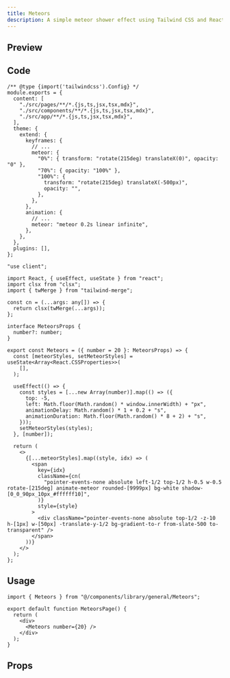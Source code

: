 ```yaml
---
title: Meteors
description: A simple meteor shower effect using Tailwind CSS and React.
---
```



## Preview

<PreviewContainer>
  <div className="translate-y-[-10rem] w-full h-full flex items-start justify-start translate-x-[-20rem]">
    <Meteors />
  </div>
</PreviewContainer>

## Code

```tsx title="tailwind.config.js"
/** @type {import('tailwindcss').Config} */
module.exports = {
  content: [
    "./src/pages/**/*.{js,ts,jsx,tsx,mdx}",
    "./src/components/**/*.{js,ts,jsx,tsx,mdx}",
    "./src/app/**/*.{js,ts,jsx,tsx,mdx}",
  ],
  theme: {
    extend: {
      keyframes: {
        // ...
        meteor: {
          "0%": { transform: "rotate(215deg) translateX(0)", opacity: "0" },
          "70%": { opacity: "100%" },
          "100%": {
            transform: "rotate(215deg) translateX(-500px)",
            opacity: "",
          },
        },
      },
      animation: {
        // ...
        meteor: "meteor 0.2s linear infinite",
      },
    },
  },
  plugins: [],
};
```

```tsx title="Meteors.tsx"
"use client";

import React, { useEffect, useState } from "react";
import clsx from "clsx";
import { twMerge } from "tailwind-merge";

const cn = (...args: any[]) => {
  return clsx(twMerge(...args));
};

interface MeteorsProps {
  number?: number;
}

export const Meteors = ({ number = 20 }: MeteorsProps) => {
  const [meteorStyles, setMeteorStyles] = useState<Array<React.CSSProperties>>(
    [],
  );

  useEffect(() => {
    const styles = [...new Array(number)].map(() => ({
      top: -5,
      left: Math.floor(Math.random() * window.innerWidth) + "px",
      animationDelay: Math.random() * 1 + 0.2 + "s",
      animationDuration: Math.floor(Math.random() * 8 + 2) + "s",
    }));
    setMeteorStyles(styles);
  }, [number]);

  return (
    <>
      {[...meteorStyles].map((style, idx) => (
        <span
          key={idx}
          className={cn(
            "pointer-events-none absolute left-1/2 top-1/2 h-0.5 w-0.5 rotate-[215deg] animate-meteor rounded-[9999px] bg-white shadow-[0_0_90px_10px_#ffffff10]",
          )}
          style={style}
        >
          <div className="pointer-events-none absolute top-1/2 -z-10 h-[1px] w-[50px] -translate-y-1/2 bg-gradient-to-r from-slate-500 to-transparent" />
        </span>
      ))}
    </>
  );
};
```

## Usage

```tsx title="index.tsx"
import { Meteors } from "@/components/library/general/Meteors";

export default function MeteorsPage() {
  return (
    <div>
      <Meteors number={20} />
    </div>
  );
}
```

## Props

<AutoTypeTable
  path="./components/library/animation/Meteors.tsx"
  name="MeteorsProps"
/>
